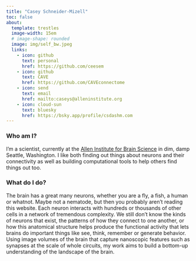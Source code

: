 ```yaml
---
title: "Casey Schneider-Mizell"
toc: false
about:
  template: trestles
  image-width: 15em
  # image-shape: rounded
  image: img/self_bw.jpeg
  links:
    - icon: github
      text: personal
      href: https://github.com/ceesem
    - icon: github
      text: CAVE
      href: https://github.com/CAVEconnectome
    - icon: send
      text: email
      href: mailto:caseys@alleninstitute.org
    - icon: cloud-sun
      text: bluesky
      href: https://bsky.app/profile/csdashm.com
---
```


### Who am I?

I'm a scientist, currently at the [Allen Institute for Brain Science](https://www.alleninstitute.org) in dim, damp Seattle, Washington.
I like both finding out things about neurons and their connectivity as well as building computational tools to help others find things out too.

### What do I do?

The brain has a great many neurons, whether you are a fly, a fish, a human or whatnot.
Maybe not a nematode, but then you probably aren't reading this website.
Each neuron interacts with hundreds or thousands of other cells in a network of tremendous complexity.
We still don't know the kinds of neurons that exist, the patterns of how they connect to one another, or how this anatomical structure helps produce the functional activity that lets brains do important things like see, think, remember or generate behavior.
Using image volumes of the brain that capture nanoscopic features such as synapses at the scale of whole circuits, my work aims to build a bottom-up understanding of the landscape of the brain.

